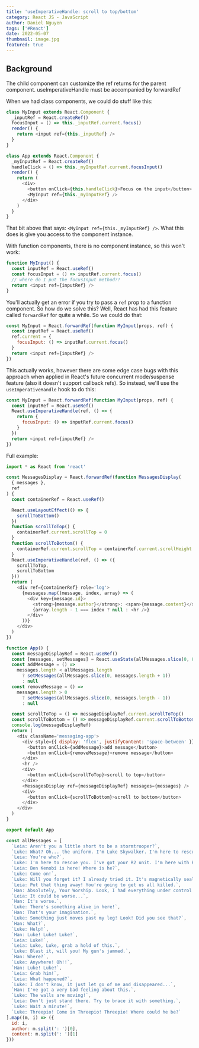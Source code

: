 ```yaml
---
title: 'useImperativeHandle: scroll to top/bottom'
category: React JS - JavaScript
author: Daniel Nguyen
tags: ['#React']
date: 2022-05-07
thumbnail: image.jpg
featured: true
---
```


## Background

The child component can customize the ref returns for the parent component. 
useImperativeHandle must be accompanied by forwardRef

When we had class components, we could do stuff like this:

```javascript
class MyInput extends React.Component {
  _inputRef = React.createRef()
  focusInput = () => this._inputRef.current.focus()
  render() {
    return <input ref={this._inputRef} />
  }
}

class App extends React.Component {
  _myInputRef = React.createRef()
  handleClick = () => this._myInputRef.current.focusInput()
  render() {
    return (
      <div>
        <button onClick={this.handleClick}>Focus on the input</button>
        <MyInput ref={this._myInputRef} />
      </div>
    )
  }
}
```

That bit above that says:
`<MyInput ref={this._myInputRef} />`. What this does is give you access to the
component instance.

With function components, there is no component instance, so this won't work:

```javascript
function MyInput() {
  const inputRef = React.useRef()
  const focusInput = () => inputRef.current.focus()
  // where do I put the focusInput method??
  return <input ref={inputRef} />
}
```

You'll actually get an error if you try to pass a `ref` prop to a function
component. So how do we solve this? Well, React has had this feature called
`forwardRef` for quite a while. So we could do that:

```javascript
const MyInput = React.forwardRef(function MyInput(props, ref) {
  const inputRef = React.useRef()
  ref.current = {
    focusInput: () => inputRef.current.focus()
  }
  return <input ref={inputRef} />
})
```

This actually works, however there are some edge case bugs with this approach
when applied in React's future concurrent mode/suspense feature (also it doesn't
support callback refs). So instead, we'll use the `useImperativeHandle` hook to
do this:

```javascript
const MyInput = React.forwardRef(function MyInput(props, ref) {
  const inputRef = React.useRef()
  React.useImperativeHandle(ref, () => {
    return {
      focusInput: () => inputRef.current.focus()
    }
  })
  return <input ref={inputRef} />
})
```

Full example:

```javascript
import * as React from 'react'

const MessagesDisplay = React.forwardRef(function MessagesDisplay(
  { messages },
  ref
) {
  const containerRef = React.useRef()

  React.useLayoutEffect(() => {
    scrollToBottom()
  })
  function scrollToTop() {
    containerRef.current.scrollTop = 0
  }
  function scrollToBottom() {
    containerRef.current.scrollTop = containerRef.current.scrollHeight
  }
  React.useImperativeHandle(ref, () => ({
    scrollToTop,
    scrollToBottom
  }))
  return (
    <div ref={containerRef} role='log'>
      {messages.map((message, index, array) => (
        <div key={message.id}>
          <strong>{message.author}</strong>: <span>{message.content}</span>
          {array.length - 1 === index ? null : <hr />}
        </div>
      ))}
    </div>
  )
})

function App() {
  const messageDisplayRef = React.useRef()
  const [messages, setMessages] = React.useState(allMessages.slice(0, 8))
  const addMessage = () =>
    messages.length < allMessages.length
      ? setMessages(allMessages.slice(0, messages.length + 1))
      : null
  const removeMessage = () =>
    messages.length > 0
      ? setMessages(allMessages.slice(0, messages.length - 1))
      : null

  const scrollToTop = () => messageDisplayRef.current.scrollToTop()
  const scrollToBottom = () => messageDisplayRef.current.scrollToBottom()
  console.log(messageDisplayRef)
  return (
    <div className='messaging-app'>
      <div style={{ display: 'flex', justifyContent: 'space-between' }}>
        <button onClick={addMessage}>add message</button>
        <button onClick={removeMessage}>remove message</button>
      </div>
      <hr />
      <div>
        <button onClick={scrollToTop}>scroll to top</button>
      </div>
      <MessagesDisplay ref={messageDisplayRef} messages={messages} />
      <div>
        <button onClick={scrollToBottom}>scroll to bottom</button>
      </div>
    </div>
  )
}

export default App

const allMessages = [
  `Leia: Aren't you a little short to be a stormtrooper?`,
  `Luke: What? Oh... the uniform. I'm Luke Skywalker. I'm here to rescue you.`,
  `Leia: You're who?`,
  `Luke: I'm here to rescue you. I've got your R2 unit. I'm here with Ben Kenobi.`,
  `Leia: Ben Kenobi is here! Where is he?`,
  `Luke: Come on!`,
  `Luke: Will you forget it? I already tried it. It's magnetically sealed!`,
  `Leia: Put that thing away! You're going to get us all killed.`,
  `Han: Absolutely, Your Worship. Look, I had everything under control until you led us down here. You know, it's not going to take them long to figure out what happened to us.`,
  `Leia: It could be worse...`,
  `Han: It's worse.`,
  `Luke: There's something alive in here!`,
  `Han: That's your imagination.`,
  `Luke: Something just moves past my leg! Look! Did you see that?`,
  `Han: What?`,
  `Luke: Help!`,
  `Han: Luke! Luke! Luke!`,
  `Leia: Luke!`,
  `Leia: Luke, Luke, grab a hold of this.`,
  `Luke: Blast it, will you! My gun's jammed.`,
  `Han: Where?`,
  `Luke: Anywhere! Oh!!`,
  `Han: Luke! Luke!`,
  `Leia: Grab him!`,
  `Leia: What happened?`,
  `Luke: I don't know, it just let go of me and disappeared...`,
  `Han: I've got a very bad feeling about this.`,
  `Luke: The walls are moving!`,
  `Leia: Don't just stand there. Try to brace it with something.`,
  `Luke: Wait a minute!`,
  `Luke: Threepio! Come in Threepio! Threepio! Where could he be?`
].map((m, i) => ({
  id: i,
  author: m.split(': ')[0],
  content: m.split(': ')[1]
}))
```
